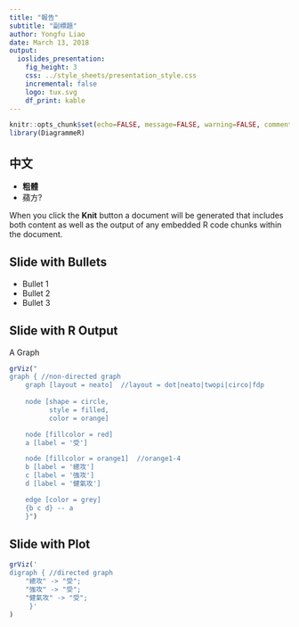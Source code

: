 ```yaml
---
title: "報告"
subtitle: "副標題"
author: Yongfu Liao
date: March 13, 2018
output:
  ioslides_presentation:
    fig_height: 3
    css: ../style_sheets/presentation_style.css
    incremental: false
    logo: tux.svg
    df_print: kable
---
```


```r
knitr::opts_chunk$set(echo=FALSE, message=FALSE, warning=FALSE, comment="")
library(DiagrammeR)
```


## 中文 

- **粗體**
- <div class="red2">蘋方?</div>

When you click the **Knit** button a document will be generated that includes both content as well as the output of any embedded R code chunks within the document.

## Slide with Bullets

- Bullet 1
- Bullet 2
- Bullet 3

## Slide with R Output

A Graph
```r
grViz("
graph { //non-directed graph
    graph [layout = neato]  //layout = dot|neato|twopi|circo|fdp
    
    node [shape = circle,
          style = filled,
          color = orange]

    node [fillcolor = red]
    a [label = '受']

    node [fillcolor = orange1]  //orange1-4
    b [label = '總攻']
    c [label = '強攻']
    d [label = '健氣攻']

    edge [color = grey]
    {b c d} -- a
    }")
```

## Slide with Plot {.smaller}

```r
grViz('
digraph { //directed graph
    "總攻" -> "受";
    "強攻" -> "受";
    "健氣攻" -> "受";
     }'
)
```

